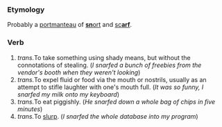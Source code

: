 ===Etymology===
Probably a [[Portmanteau_word|portmanteau]] of [[snort|'''sn'''ort]] and [[scarf|sc'''arf''']].

===Verb===
#''trans. ''To take something using shady means, but without the connotations of stealing.  (''I snarfed a bunch of freebies from the vendor's booth when they weren't looking'')
#''trans. ''To expel fluid or food via the mouth or nostrils, usually as an attempt to stifle laughter with one's mouth full. (''It was so funny, I snarfed my milk onto my keyboard'')
#''trans. ''To eat piggishly. (''He snarfed down a whole bag of chips in five minutes'')
#''trans. ''To [[slurp]]. (''I snarfed the whole database into my program'')